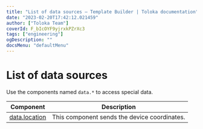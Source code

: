 ```yaml
---
title: "List of data sources — Template Builder | Toloka documentation"
date: "2023-02-20T17:42:12.021459"
author: ["Toloka Team"]
coverId: F_bIcOYF9yjrxkPZrXc3
tags: ["engineering"]
ogDescription: ""
docsMenu: "defaultMenu"
---
```



# List of data sources

Use the components named `data.*` to access special data.

| Component                         | Description                                  |
| --------------------------------- | -------------------------------------------- |
| [data.location](/docs/template-builder/reference/data.location) | This component sends the device coordinates. |

<ContactSupport/>

